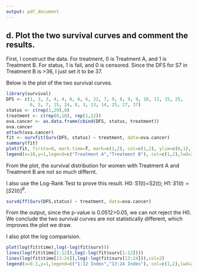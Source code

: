```yaml
---
output: pdf_document
---
```

## d. Plot the two survival curves and comment the results.
First, I construct the data. For treatment, 0 is Treatment A, and 1 is Treatment B.  For status, 1 is fail, and 0 is censored. Since the DFS for S7 in Treatment B is >36, I just set it to be 37.

Below is the plot of the two survival curves. 
```r
library(survival)
DFS <- c(1, 3, 3, 4, 4, 6, 6, 6, 22, 7, 9, 8, 9, 9, 10, 11, 15, 25,
         6, 5, 7, 15, 24, 8, 3, 13, 14, 25, 27, 37)
status <- c(rep(1,29),0)
treatment <- c(rep(0,18), rep(1,12))
ova.cancer <- as.data.frame(cbind(DFS, status, treatment))
ova.cancer
attach(ova.cancer)
fit <- survfit(Surv(DFS, status) ~ treatment, data=ova.cancer)
summary(fit)
plot(fit, firstx=0, mark.time=T, mark=c(1,2), col=c(1,2), ylim=c(0,1), xlab="Ovarian cancer", ylab="Disease free survival", main="Kaplen Meier Curves", cex.axis=1.5, cex.lab=1.5)
legend(x=18,y=1,legend=c("Treatment A","Treatment B"), col=c(1,2),lwd=2,cex=1.2)
```

From the plot, the survival distribution for women with Treatment A and Treatment B are not so much differnt.

I also use the Log-Rank Test to prove this result. H0: S1(t)=S2(t); H1: $S1(t)=[S2(t)]^{\theta}$.
```r
survdiff(Surv(DFS,status) ~ treatment, data=ova.cancer)
```
From the output, since the p-value is 0.0512>0.05, we can not reject the H0. We conclude the two survival curves are not statistically different, which improves the plot we draw.

I also plot the log comparision.

```r
plot(log(fit$time),log(-log(fit$surv)))
lines(log(fit$time[1:12]),log(-log(fit$surv[1:12])))
lines(log(fit$time[13:24]),log(-log(fit$surv[13:24])),col=2)
legend(x=0.1,y=1,legend=c("1:12 Index","13:24 Index"), col=c(1,2),lwd=2,cex=1.2)
```
